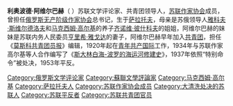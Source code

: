 '''利奥波德·阿维尔巴赫'''（{{lang-ru|Леопольд Леонидович Авербах}} {{bd|1903年||1937年|8月14日}}）苏联文学评论家、共青团领导人，[[苏联作家协会|苏联作家协会]]成员，曾担任[[俄罗斯无产阶级作家协会|俄罗斯无产阶级作家协会]]总书记，生于[[萨拉托夫|萨拉托夫]]，母亲是苏俄领导人[[雅科夫·米哈伊洛维奇·斯维尔德洛夫|雅科夫·斯维尔德洛夫]]和[[马克西姆·高尔基|马克西姆·高尔基]]的养子[[齐诺维·彼什科夫|齐诺维·彼什科夫]]的姐姐，阿维尔巴赫的妹妹{{link-ru|伊达·阿维尔巴赫|Авербах, Ида Леонидовна}}是苏联内务人民委员[[亨里希·格里戈里耶维奇·雅戈达|亨里希·雅戈达]]的妻子，阿维尔巴赫早年加入[[全联盟列宁主义青年共产主义联盟|共青团]]，担任《[[莫斯科共青团员报|莫斯科共青团员报]]》编辑，1920年起在[[青年共产国际|青年共产国际]]工作，1934年与苏联作家高尔基等人合作编写了《[[斯大林白海-波罗的海运河修建史|斯大林白海-波罗的海运河修建史]]》，1937年依照“特别命令”被处决，1953年平反。

[[Category:俄罗斯文学评论家|Category:俄罗斯文学评论家]]
[[Category:蘇聯文學評論家|Category:蘇聯文學評論家]]
[[Category:马克西姆·高尔基|Category:马克西姆·高尔基]]
[[Category:萨拉托夫人|Category:萨拉托夫人]]
[[Category:苏联作家协会成员|Category:苏联作家协会成员]]
[[Category:大清洗处决的苏联人|Category:大清洗处决的苏联人]]
[[Category:苏联平反者|Category:苏联平反者]]
[[Category:苏联共青团官员|Category:苏联共青团官员]]
